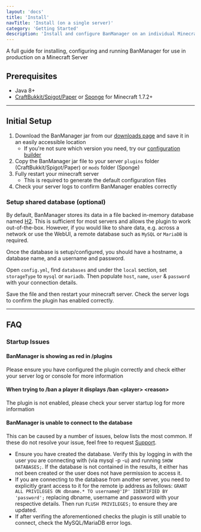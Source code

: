 ```yaml
---
layout: 'docs'
title: 'Install'
navTitle: 'Install (on a single server)'
category: 'Getting Started'
description: 'Install and configure BanManager on an individual Minecraft server.'
---
```

A full guide for installing, configuring and running BanManager for use in production on a Minecraft Server

## Prerequisites
- Java 8+
- [CraftBukkit/Spigot/Paper](https://www.spigotmc.org/wiki/buildtools/) or [Sponge](https://www.spongepowered.org/downloads/) for Minecraft 1.7.2+

---

## Initial Setup
1. Download the BanManager jar from our [downloads page](/download) and save it in an easily accessible location
    * If you're not sure which version you need, try our [configuration builder](/docs/banmanager/config-builder)
1. Copy the BanManager jar file to your server `plugins` folder (CraftBukkit/Spigot/Paper) or `mods` folder (Sponge)
1. Fully restart your minecraft server
    * This is required to generate the default configuration files
1. Check your server logs to confirm BanManager enables correctly

### Setup shared database (optional)
By default, BanManager stores its data in a file backed in-memory database named [H2](https://www.h2database.com). This is sufficient for most servers and allows the plugin to work out-of-the-box. However, if you would like to share data, e.g. across a network or use the WebUI, a remote database such as `MySQL` or `MariaDB` is required.

Once the database is setup/configured, you should have a hostname, a database name, and a username and password.

Open `config.yml`, find `databases` and under the `local` section, set `storageType` to `mysql` or `mariadb`. Then populate `host`, `name`, `user` & `password` with your connection details.

Save the file and then restart your minecraft server. Check the server logs to confirm the plugin has enabled correctly.

---

## FAQ

### Startup Issues

#### BanManager is showing as red in /plugins
Please ensure you have configured the plugin correctly and check either your server log or console for more information

#### When trying to /ban a player it displays /ban <player\> <reason\>
The plugin is not enabled, please check your server startup log for more information

#### BanManager is unable to connect to the database
This can be caused by a number of issues, below lists the most common. If these do not resolve your issue, feel free to request [Support](/support).
- Ensure you have created the database. Verify this by logging in with the user you are connecting with (via mysql -p -u) and running `SHOW DATABASES;`. If the database is not contained in the results, it either has not been created or the user does not have permission to access it.
- If you are connecting to the database from another server, you need to explicitly grant access to it for the remote ip address as follows: `GRANT ALL PRIVILEGES ON dbname.* TO username@'IP' IDENTIFIED BY 'password';` replacing dbname, username and password with your respective details. Then run `FLUSH PRIVILEGES;` to ensure they are updated.
- If after verifing the aforementioned checks the plugin is still unable to connect, check the MySQL/MariaDB error logs.
